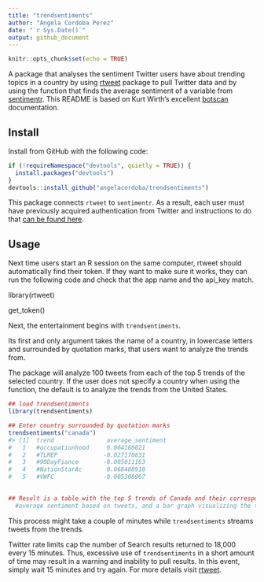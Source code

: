 ```yaml
---
title: "trendsentiments"
author: "Angela Cordoba Perez"
date: "`r Sys.Date()`"
output: github_document
---
```


```r
knitr::opts_chunk$set(echo = TRUE)
```
A package that analyses the sentiment Twitter users have about trending topics in
a country by using  [rtweet](https://github.com/ropensci/rtweet) package to pull
Twitter data and by using the function that finds the average sentiment of a variable
from [sentimentr](https://github.com/trinker/sentimentr). This README is based on 
Kurt Wirth's excellent [botscan](https://github.com/kurtawirth/botscan) 
documentation.

## Install

Install from GitHub with the following code:

```r
if (!requireNamespace("devtools", quietly = TRUE)) {
  install.packages("devtools")
}
devtools::install_github("angelacordoba/trendsentiments")
```

This package connects <code>rtweet</code> to <code>sentimentr</code>. As a 
result, each user must have previously acquired authentication from Twitter and 
instructions to do that [can be found here](http://rtweet.info/articles/auth.html).

## Usage

Next time users start an R session on the same computer, rtweet should automatically
find their token. If they want to make sure it works, they can run the following 
code and check that the app name and the api_key match.

library(rtweet)

get_token()

Next, the entertainment begins with <code>trendsentiments</code>.

Its first and only argument takes the name of a country, in lowercase letters and
surrounded by quotation marks, that users want to analyze the trends from.

The package will analyze 100 tweets from each of the top 5 trends of the selected 
country. If the user does not specify a country when using the function, the default
is to analyze the trends from the United States.

```r
## load trendsentiments
library(trendsentiments)

## Enter country surrounded by quotation marks
trendsentiments("canada")
#> [1]  trend               average_sentiment
#   1   #occupationhood     0.004160021
#   2   #TLMEP             -0.027170831
#   3   #90DayFiance       -0.005011163
#   4   #NationStarAc       0.068488918
#   5   #VWFC              -0.005308967
       

## Result is a table with the top 5 trends of Canada and their corresponding 
  #average sentiment based on tweets, and a bar graph visualizing the table.

```

This process might take a couple of minutes while <code>trendsentiments</code>
streams tweets from the trends.

Twitter rate limits cap the number of Search results returned to 18,000 every 
15 minutes. Thus, excessive use of <code>trendsentiments</code> in a short amount of 
time may result in a warning and inability to pull results.  In this event, 
simply wait 15 minutes and try again. For more details visit [rtweet](https://github.com/ropensci/rtweet). 
